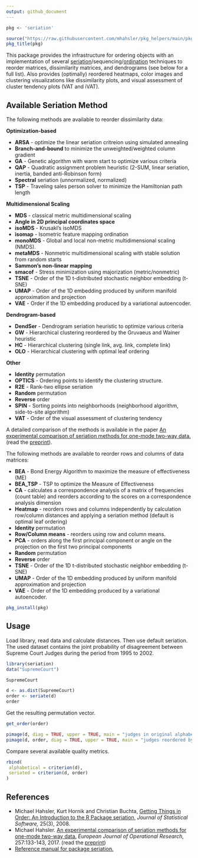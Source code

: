 ```yaml
---
output: github_document
---
```


```r
pkg <- 'seriation'

source("https://raw.githubusercontent.com/mhahsler/pkg_helpers/main/pkg_helpers.R")
pkg_title(pkg)
```


This package provides the infrastructure for ordering objects 
with an implementation of several
[seriation](https://en.wikipedia.org/wiki/Seriation_(archaeology))/sequencing/[ordination](https://en.wikipedia.org/wiki/Ordination_(statistics)) techniques to reorder matrices, dissimilarity
matrices, and dendrograms (see below for a full list). Also provides (optimally) reordered heatmaps, 
color images and clustering visualizations like dissimilarity plots, and
visual assessment of cluster tendency plots (VAT and iVAT).

## Available Seriation Method

The following methods are available to reorder dissimilarity data:

 **Optimization-based**
 
 *  **ARSA** - optimize the linear seriation critreion using simulated annealing   
 *  **Branch-and-bound** to minimize the unweighted/weighted column gradient 
 *  **GA** - Genetic algorithm with warm start to optimize various criteria
 *  **QAP** - Quadratic assignment problem heuristic (2-SUM, linear seriation, 
          inertia, banded anti-Robinson form)
 *  **Spectral** seriation (unnormalized, normalized) 
 *  **TSP** - Traveling sales person solver to minimize the Hamiltonian path length 
 
**Multidimensional Scaling** 

 *  **MDS** - classical metric multidimensional scaling
 *  **Angle in 2D principal coordinates space** 
 *  **isoMDS** -  Krusakl's isoMDS
 *  **isomap** -  Isometric feature mapping ordination
 *  **monoMDS** - Global and local non-metric multidimensional scaling (NMDS).
 *  **metaMDS** - Nonmetric multidimensional scaling with stable solution from random starts
 *  **Sammon's non-linear mapping** 
 *  **smacof** - Stress minimization using majorization (metric/nonmetric)
 *  **TSNE** - Order of the 1D t-distributed stochastic neighbor embedding (t-SNE)
 *  **UMAP** - Order of the 1D embedding produced by uniform manifold approximation and projection
 *  **VAE** - Order if the 1D embedding produced by a variational autoencoder.
 
 **Dendrogram-based**
 
 *  **DendSer** - Dendrogram seriation heuristic to optimize various criteria
 *  **GW** - Hierarchical clustering reordered by the Gruvaeus and Wainer heuristic 
 *  **HC** - Hierarchical clustering (single link, avg. link, complete link) 
 *  **OLO** - Hierarchical clustering with optimal leaf ordering 
 
 **Other**

 *  **Identity** permutation 
 *  **OPTICS** - Ordering points to identify the clustering structure.
 *  **R2E** - Rank-two ellipse seriation 
 *  **Random** permutation
 *  **Reverse** order
 *  **SPIN** - Sorting points into neighborhoods (neighborhood algorithm, side-to-site algorithm)
 *  **VAT** - Order of the visual assessment of clustering tendency
  
A detailed comparison of the methods is available in the paper 
[An experimental comparison of seriation methods for one-mode two-way data.](http://dx.doi.org/10.1016/j.ejor.2016.08.066) (read the [preprint](https://michael.hahsler.net/research/paper/EJOR_seriation_2016.pdf)).
  
  
The following methods are available to reorder rows and columns of data matrices:

 *  **BEA** - Bond Energy Algorithm to maximize the measure of effectiveness (ME) 
 *  **BEA_TSP** - TSP to optimize the Measure of Effectiveness
 *  **CA** - calculates a correspondence analysis of a matrix of frequencies (count table)
      and reorders according to the scores on a correspondence analysis dimension
 *  **Heatmap** - reorders rows and columns independently by calculation row/column distances 
      and applying a seriation method (default is optimal leaf ordering) 
 *  **Identity** permutation 
 *  **Row/Column means** - reorders using row and column means.
 *  **PCA** - orders along the first principal component or angle on the projection on the first two principal components
 *  **Random** permutation 
 *  **Reverse** order
 *  **TSNE** - Order of the 1D t-distributed stochastic neighbor embedding (t-SNE)
 *  **UMAP** - Order of the 1D embedding produced by uniform manifold approximation and projection
 *  **VAE** - Order of the 1D embedding produced by a variational autoencoder.

```r
pkg_install(pkg)
```

## Usage

Load library, read data and calculate distances. Then use default seriation. The used dataset 
contains the joint probability of disagreement between Supreme Court Judges during the period
from 1995 to 2002.
```r
library(seriation)
data("SupremeCourt")

SupremeCourt

d <- as.dist(SupremeCourt)
order <- seriate(d)
order
```

Get the resulting permutation vector.
```r
get_order(order)
```

```r
pimage(d, diag = TRUE, upper = TRUE, main = "judges in original alphabetical order")
pimage(d, order, diag = TRUE, upper = TRUE, main = "judges reordered by seriation")
```



Compare several available quality metrics.
```r
rbind(
 alphabetical = criterion(d),
 seriated = criterion(d, order)
)
```

## References

* Michael Hahsler, Kurt Hornik and Christian Buchta, [Getting Things in Order: An Introduction to the R Package seriation,](http://dx.doi.org/10.18637/jss.v025.i03) _Journal of Statistical Software,_ 25(3), 2008.
* Michael Hahsler. [An experimental comparison of seriation methods for one-mode two-way data.](http://dx.doi.org/10.1016/j.ejor.2016.08.066) _European Journal of Operational Research,_ 257:133-143, 2017. (read the [preprint](https://michael.hahsler.net/research/paper/EJOR_seriation_2016.pdf))
* [Reference manual for package seriation.](https://www.rdocumentation.org/packages/seriation/)

